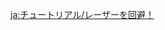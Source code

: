 {{Tutorial
|title    = Dodge the Beams!
|subtitle = Exploration Knowledge
|type     = Adventure
|icon     = Icon Tutorial Combat.png
|about    = Ruin Golem
|image1   = Tutorial Dodge the Beams!.png
|text1    = The ancient [[Ruin Golem]] has become active as of late, indiscriminately using its beam weaponry to attack nearby life.<br />The immensely powerful beams can {{Color|help|destroy loose rocks}}.
|sort     = 6180
}}

[[ja:チュートリアル/レーザーを回避！]]
